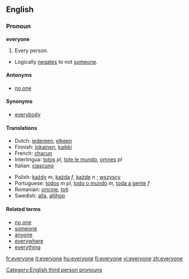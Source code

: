 ==English==
=== Pronoun ===
'''everyone'''
#Every person.
*Logically [[negates]] to not [[someone]].

==== Antonyms ====
*[[no one]]

==== Synonyms ====
*[[everybody]]

==== Translations ====
{{top}}
*Dutch: [[iedereen]], [[elkeen]]
*Finnish: [[jokainen]], [[kaikki]]
*French: [[chacun]]
*Interlingua: [[totos]] ''pl'', [[tote le mundo]], [[omnes]] ''pl''
*Italian: [[ciascuno]]
{{mid}}
*Polish: [[każdy]] ''m'', [[każda]] ''f'', [[każde]] ''n'' ; [[wszyscy]]
*Portuguese: [[todos]] ''m pl'', [[todo o mundo]] ''m'', [[toda a gente]] ''f''
*Romanian: [[oricine]], [[toţi]]
*Swedish: [[alla]], [[allihop]]
{{bottom}}

====Related terms====
*[[no one]]
*[[someone]]
*[[anyone]]
*[[everywhere]]
*[[everything]]

[[Category:English third person pronouns]]

[[fr:everyone]]
[[it:everyone]]
[[hu:everyone]]
[[fi:everyone]]
[[vi:everyone]]
[[zh:everyone]]